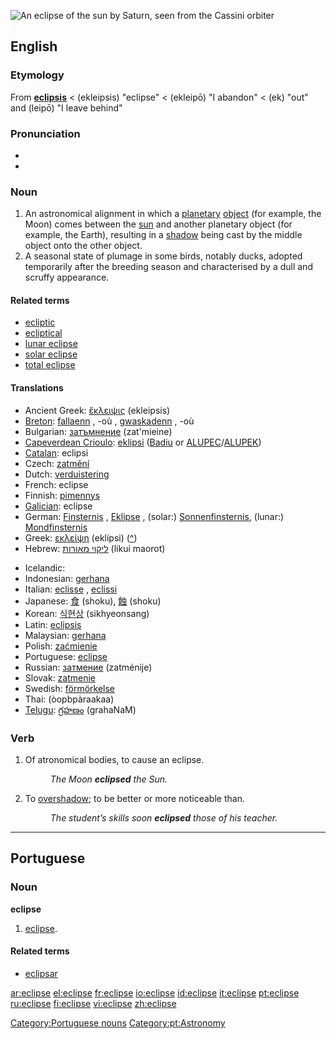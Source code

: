 [[Image:Saturn eclipse.jpg|thumb|An eclipse of the sun by Saturn, seen from the [[Wikipedia:Cassini–Huygens|Cassini orbiter]]]]
{{see|éclipsé}}
==English==

{{wikipedia}}

===Etymology===
From {{L.}} '''[[eclipsis]]''' < {{AGr.}} '''{{polytonic|[[ἔκλειψις]]}}''' (ekleipsis) "eclipse" < '''{{polytonic|[[ἐκλείπω]]}}''' (ekleipō) "I abandon" < '''{{polytonic|[[ἐκ]]}}''' (ek) "out" and '''{{polytonic|[[λείπω]]}}''' (leipō) "I leave behind"

===Pronunciation===
*{{IPA|/ɛˈklɪps/ or /iˈklɪps/}}
*{{audio|en-us-eclipse.ogg|Audio (US)}}

===Noun===
{{en-noun}}

# An astronomical alignment in which a [[planetary]] [[object]] (for example, the Moon) comes between the [[sun]] and another planetary object (for example, the Earth), resulting in a [[shadow]] being cast by the middle object onto the other object.
# A seasonal state of plumage in some birds, notably ducks, adopted temporarily after the breeding season and characterised by a dull and scruffy appearance.

====Related terms====
*[[ecliptic]]
*[[ecliptical]]
*[[lunar eclipse]]
*[[solar eclipse]]
*[[total eclipse]]

====Translations====
{{trans-top|passage of a planetary object between others}}
*Ancient Greek: [[ἔκλειψις]] (ekleipsis) {{f}}
*[[Breton]]: [[fallaenn]] {{f}}, -où {{p}}, [[gwaskadenn]] {{f}}, -où {{p}}
*Bulgarian: [[затъмнение]] (zat'mieine) {{n}}
*[[Capeverdean Crioulo]]: [[eklipsi]] ([[Badiu]] or [[ALUPEC]]/[[ALUPEK]]) 
*[[Catalan]]: eclipsi {{m}}
*Czech: [[zatmění]] {{n}}
*Dutch: [[verduistering]] {{f}}
*French: eclipse {{f}}
*Finnish: [[pimennys]]
*[[Galician]]: eclipse {{m}}
*German: [[Finsternis]] {{f}}, [[Eklipse]] {{f}}, (solar:) [[Sonnenfinsternis]], (lunar:) [[Mondfinsternis]]
*Greek: [[εκλείψη]] (eklípsi) {{f}} ([[:el:εκλείψη|^]])
*Hebrew: [[ליקוי מאורות]] (likui maorot)
{{trans-mid}}
*Icelandic: {{t+|is|myrkvi}}
*Indonesian: [[gerhana]]
*Italian: [[eclisse]] {{f}}, [[eclissi]] {{f}}
*Japanese: [[食]] (shoku), [[蝕]] (shoku)
*Korean: [[식현상]] (sikhyeonsang)
*Latin: [[eclipsis]] {{m}}
*Malaysian: [[gerhana]]
*Polish: [[zaćmienie]] {{n}}
*Portuguese: [[#Portuguese|eclipse]] {{m}}
*Russian: [[затмение]] (zatménije) {{n}}
*Slovak: [[zatmenie]] {{n}}
*Swedish: [[förmörkelse]]
*Thai: {{THchar|[[อุปราคา]]}} (òopbpàraakaa)
*[[Telugu]]: [[గ్రహణం]] (grahaNaM)
{{trans-bot}}

===Verb===
{{en-verb|eclipses|eclipsing|eclipsed}}

# {{transitive}} Of atronomical bodies, to cause an eclipse.
#:''The Moon '''eclipsed''' the Sun.''
# {{transitive}} To [[overshadow]]; to be better or more noticeable than.
#:''The student’s skills soon '''eclipsed''' those of his teacher.''

----

==Portuguese==

===Noun===
'''eclipse''' {{m}}

# [[#English|eclipse]].

====Related terms====
{{top2}}
*[[eclipsar]]
{{mid2}}
{{bottom}}

[[Category:Portuguese nouns]]
[[Category:pt:Astronomy]]

[[ar:eclipse]]
[[el:eclipse]]
[[fr:eclipse]]
[[io:eclipse]]
[[id:eclipse]]
[[it:eclipse]]
[[pt:eclipse]]
[[ru:eclipse]]
[[fi:eclipse]]
[[vi:eclipse]]
[[zh:eclipse]]